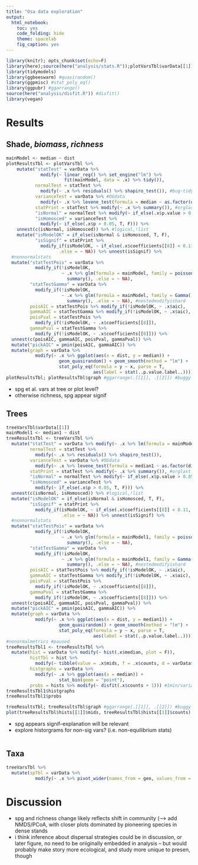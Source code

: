 ```yaml
---
title: "Osa data exploration"
output:
  html_notebook:
    toc: yes
    code_folding: hide
    theme: spacelab
    fig_caption: yes
---
```


```r
library(knitr); opts_chunk$set(echo=F)
library(here);source(here("analysis/stats.R"));plotVarsTbl$varData[[1]]
library(tidymodels)
library(ggbeeswarm) #quasirandom()
library(ggpmisc) #stat_poly_eq()
library(ggpubr) #ggarrange()
source(here("analysis/disfit.R")) #disfit()
library(vegan)
```

# Results

## Shade, *biomass*, *richness*

```r
mainModel <- median ~ dist
plotResultsTbl <- plotVarsTbl %>%
    mutate("statTest" = varData %>% 
             modify(~ linear_reg() %>% set_engine("lm") %>% 
                      fit(mainModel, data = .x) %>% tidy()),
           normalTest = statTest %>% 
             modify(~ .x %>% residuals() %>% shapiro_test()), #bug-tidymodel
           varianceTest = varData %>% #OGdata
             modify(~ .x %>% levene_test(formula = median ~ as.factor(dist))),
           statPrint = statTest %>% modify(~ .x %>% summary()), #orglast
           "isNormal" = normalTest %>% modify(~ if_else(.x$p.value > 0.05,T,F)),
           "isHomosced" = varianceTest %>% 
             modify(~ if_else(.x$p > 0.05, T, F))) %>%
    unnest(c(isNormal, isHomosced)) %>% #logical,!list
    mutate("isModelOK" = if_else(isNormal & isHomosced, T, F),
           "isSignif" = statPrint %>% 
             modify_if(isModelOK, ~ if_else(.x$coefficients[[8]] < 0.11, T, F),
                    .else = ~ NA)) %>% unnest(isSignif) %>%
  #nonnormalstats
  mutate("statTestPois" = varData %>% 
           modify_if(!isModelOK, 
                     ~ .x %>% glm(formula = mainModel, family = poisson()) %>%
                       summary(), .else = ~ NA),
         "statTestGamma" = varData %>% 
           modify_if(!isModelOK, 
                     ~ .x %>% glm(formula = mainModel, family = Gamma()) %>%
                       summary(), .else = ~ NA), #nestedmodifyishard
         poisAIC = statTestPois %>% modify_if(!isModelOK, ~ .x$aic),
         gammaAIC = statTestGamma %>% modify_if(!isModelOK, ~ .x$aic),
         poisPval = statTestPois %>% 
           modify_if(!isModelOK, ~ .x$coefficients[[8]]),
         gammaPval = statTestGamma %>% 
           modify_if(!isModelOK, ~ .x$coefficients[[8]])) %>% 
  unnest(c(poisAIC, gammaAIC, poisPval, gammaPval)) %>%
  mutate("pickAIC" = pmin(poisAIC, gammaAIC)) %>%
  mutate(graph = varData %>% 
           modify(~ .x %>% ggplot(aes(x = dist, y = median)) +
                    geom_quasirandom() + geom_smooth(method = "lm") +
                    stat_poly_eq(formula = y ~ x, parse = T,
                                 aes(label = stat(..p.value.label..)))))
plotResultsTbl; plotResultsTbl$graph #ggarrange(.[[1]], .[[2]]) #buggy
```

-   spg et al. vars at tree or plot level?
-   otherwise richness, spg appear signif

## Trees

```r
treeVarsTbl$varData[[1]]
mainModel1 <- median1 ~ dist
treeResultsTbl <- treeVarsTbl %>%
  mutate("statTest" = varData %>% modify(~ .x %>% lm(formula = mainModel1)),
         normalTest = statTest %>% 
           modify(~ .x %>% residuals() %>% shapiro_test()),
         varianceTest = varData %>% #OGdata
           modify(~ .x %>% levene_test(formula = median1 ~ as.factor(dist))),
         statPrint = statTest %>% modify(~ .x %>% summary()), #orglast
         "isNormal" = normalTest %>% modify(~ if_else(.x$p.value > 0.05, T, F)),
         "isHomosced" = varianceTest %>% 
           modify(~ if_else(.x$p > 0.05, T, F))) %>%
  unnest(c(isNormal, isHomosced)) %>% #logical,!list
  mutate("isModelOK" = if_else(isNormal & isHomosced, T, F),
         "isSignif" = statPrint %>% 
           modify_if(isModelOK, ~ if_else(.x$coefficients[[8]] < 0.11, T, F),
                     .else = ~ NA)) %>% unnest(isSignif) %>%
  #nonnormalstats
  mutate("statTestPois" = varData %>% 
           modify_if(!isModelOK, 
                     ~ .x %>% glm(formula = mainModel1, family = poisson()) %>%
                       summary(), .else = ~ NA),
         "statTestGamma" = varData %>% 
           modify_if(!isModelOK, 
                     ~ .x %>% glm(formula = mainModel1, family = Gamma()) %>%
                       summary(), .else = ~ NA), #nestedmodifyishard
         poisAIC = statTestPois %>% modify_if(!isModelOK, ~ .x$aic),
         gammaAIC = statTestGamma %>% modify_if(!isModelOK, ~ .x$aic),
         poisPval = statTestPois %>% 
           modify_if(!isModelOK, ~ .x$coefficients[[8]]),
         gammaPval = statTestGamma %>% 
           modify_if(!isModelOK, ~ .x$coefficients[[8]])) %>% 
  unnest(c(poisAIC, gammaAIC, poisPval, gammaPval)) %>%
  mutate("pickAIC" = pmin(poisAIC, gammaAIC)) %>%
  mutate(graph = varData %>% 
           modify(~ .x %>% ggplot(aes(x = dist, y = median1)) +
                    geom_quasirandom() + geom_smooth(method = "lm") +
                    stat_poly_eq(formula = y ~ x, parse = T,
                                 aes(label = stat(..p.value.label..)))))
#nonormalmetrics #paused
treeResultsTbl1 <- treeResultsTbl %>%
  mutate(hist = varData %>% modify(~ hist(.x$median, plot = F)),
         histTbl = hist %>%
           modify(~ tibble(value = .x$mids, f = .x$counts, d = varData$dist)),
         histgraphs = varData %>%
           modify(~ .x %>% ggplot(aes(x = median)) +
                    stat_bin(geom = "point"),
         probs = hists %>% modify(~ disfit(.x$counts + 1))) #1min/variable
treeResultsTbl1$histgraphs
treeResultsTbl1$probs

treeResultsTbl; treeResultsTbl$graph #ggarrange(.[[1]], .[[2]]) #buggy
plot(treeResultsTbl$hists[[1]]$mids, treeResultsTbl$hists[[1]]$counts)
```

-   spg appears signif--explanation will be relevant
-   explore historgrams for non-sig vars? (i.e. non-equilibrium stats)

```r

```

## Taxa

```r
treeVarsTbl %>%
  mutate(spTbl = varData %>% 
           modify(~ .x %>% pivot_wider(names_from = gen, values_from = median)))
```

# Discussion

-   spg and richness change likely reflects shift in community (--\> add NMDS/PCoA, with closer plots dominated by pioneering species in dense stands
-   i think inference about dispersal strategies could be in discussion, or later figure, no need to be oriiginally embedded in analysis -- but would probably make story more ecological, and study more unique to presen, though
